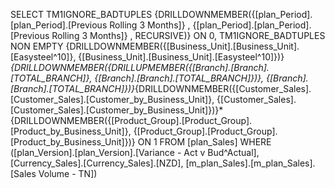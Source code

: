 SELECT TM1IGNORE_BADTUPLES {DRILLDOWNMEMBER({[plan_Period].[plan_Period].[Previous Rolling 3 Months]} , {[plan_Period].[plan_Period].[Previous Rolling 3 Months]} , RECURSIVE)} ON 0, TM1IGNORE_BADTUPLES NON EMPTY {DRILLDOWNMEMBER({[Business_Unit].[Business_Unit].[Easysteel^10]}, {[Business_Unit].[Business_Unit].[Easysteel^10]})}*{DRILLDOWNMEMBER({DRILLUPMEMBER({[Branch].[Branch].[TOTAL_BRANCH]}, {[Branch].[Branch].[TOTAL_BRANCH]})}, {[Branch].[Branch].[TOTAL_BRANCH]})}*{DRILLDOWNMEMBER({[Customer_Sales].[Customer_Sales].[Customer_by_Business_Unit]}, {[Customer_Sales].[Customer_Sales].[Customer_by_Business_Unit]})}*{DRILLDOWNMEMBER({[Product_Group].[Product_Group].[Product_by_Business_Unit]}, {[Product_Group].[Product_Group].[Product_by_Business_Unit]})} ON 1 FROM [plan_Sales] WHERE ([plan_Version].[plan_Version].[Variance - Act v Bud^Actual], [Currency_Sales].[Currency_Sales].[NZD], [m_plan_Sales].[m_plan_Sales].[Sales Volume - TN])